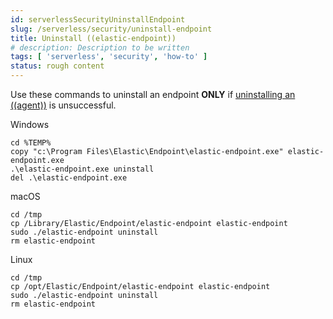 ```yaml
---
id: serverlessSecurityUninstallEndpoint
slug: /serverless/security/uninstall-endpoint
title: Uninstall ((elastic-endpoint))
# description: Description to be written
tags: [ 'serverless', 'security', 'how-to' ]
status: rough content
---
```



<RoughContent />

<div id="uninstall-endpoint"></div>

Use these commands to uninstall an endpoint **ONLY** if [uninstalling an ((agent))](((fleet-guide))/uninstall-elastic-agent.html) is unsuccessful.

Windows

```shell
cd %TEMP%
copy "c:\Program Files\Elastic\Endpoint\elastic-endpoint.exe" elastic-endpoint.exe
.\elastic-endpoint.exe uninstall
del .\elastic-endpoint.exe
```

macOS

```shell
cd /tmp
cp /Library/Elastic/Endpoint/elastic-endpoint elastic-endpoint
sudo ./elastic-endpoint uninstall
rm elastic-endpoint
```

Linux

```shell
cd /tmp
cp /opt/Elastic/Endpoint/elastic-endpoint elastic-endpoint
sudo ./elastic-endpoint uninstall
rm elastic-endpoint
```
